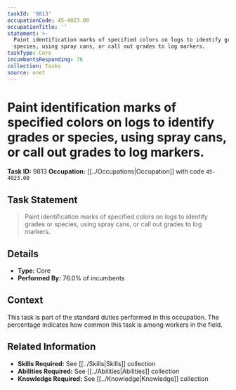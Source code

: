 ```yaml
---
taskId: '9813'
occupationCode: 45-4023.00
occupationTitle: ''
statement: >-
  Paint identification marks of specified colors on logs to identify grades or
  species, using spray cans, or call out grades to log markers.
taskType: Core
incumbentsResponding: 76
collection: Tasks
source: onet
---
```

# Paint identification marks of specified colors on logs to identify grades or species, using spray cans, or call out grades to log markers.

**Task ID:** 9813
**Occupation:** [[../Occupations|Occupation]] with code `45-4023.00`

## Task Statement

> Paint identification marks of specified colors on logs to identify grades or species, using spray cans, or call out grades to log markers.

## Details

- **Type:** Core
- **Performed By:** 76.0% of incumbents

## Context

This task is part of the standard duties performed in this occupation. The percentage indicates how common this task is among workers in the field.

## Related Information

- **Skills Required:** See [[../Skills|Skills]] collection
- **Abilities Required:** See [[../Abilities|Abilities]] collection
- **Knowledge Required:** See [[../Knowledge|Knowledge]] collection
